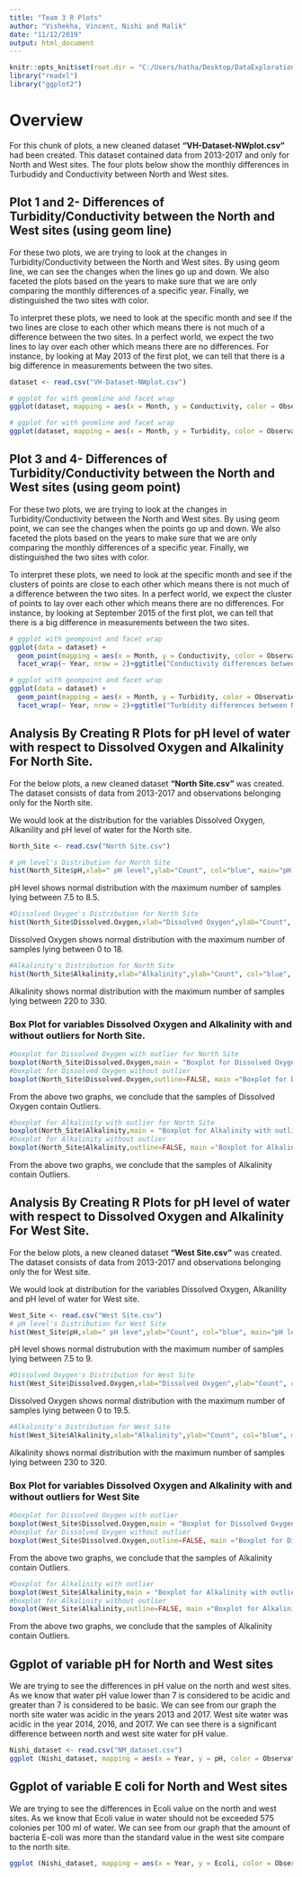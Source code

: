 ```yaml
---
title: "Team 3 R Plots"
author: "Vishekha, Vincent, Nishi and Malik"
date: "11/12/2019"
output: html_document
---
```


```r
knitr::opts_knit$set(root.dir = "C:/Users/hatha/Desktop/DataExploration/DW8086/R plots/Dataset", echo = TRUE)
library("readxl")
library("ggplot2")
```

# Overview

For this chunk of plots, a new cleaned dataset **"VH-Dataset-NWplot.csv"** had been created. This dataset contained data from 2013-2017 and only for North and West sites. The four plots below show the monthly differences in Turbudidy and Conductivity between North and West sites.

## Plot 1 and 2- Differences of Turbidity/Conductivity between the North and West sites (using geom line)

For these two plots, we are trying to look at the changes in Turbidity/Conductivity between the North and West sites. By using geom line, we can see the changes when the lines go up and down. We also faceted the plots based on the years to make sure that we are only comparing the monthly differences of a specific year. Finally, we distinguished the two sites with color.

To interpret these plots, we need to look at the specific month and see if the two lines are close to each other which means there is not much of a difference between the two sites. In a perfect world, we expect the two lines to lay over each other which means there are no differences. For instance, by looking at May 2013 of the first plot, we can tell that there is a big difference in measurements between the two sites.

```r
dataset <- read.csv("VH-Dataset-NWplot.csv")

# ggplot for with geomline and facet wrap
ggplot(dataset, mapping = aes(x = Month, y = Conductivity, color = ObservationSite) ) + geom_line() +facet_wrap(~ Year, nrow = 2) +ggtitle("Conductivity differences between North and West sites") 

# ggplot for with geomline and facet wrap
ggplot(dataset, mapping = aes(x = Month, y = Turbidity, color = ObservationSite) ) + geom_line() +facet_wrap(~ Year, nrow = 2)+ggtitle("Turbidity differences between North and West sites") 

```

## Plot 3 and 4- Differences of Turbidity/Conductivity between the North and West sites (using geom point)

For these two plots, we are trying to look at the changes in Turbidity/Conductivity between the North and West sites. By using geom point, we can see the changes when the points go up and down. We also faceted the plots based on the years to make sure that we are only comparing the monthly differences of a specific year. Finally, we distinguished the two sites with color.

To interpret these plots, we need to look at the specific month and see if the clusters of points are close to each other which means there is not much of a difference between the two sites. In a perfect world, we expect the cluster of points to lay over each other which means there are no differences. For instance, by looking at September 2015 of the first plot, we can tell that there is a big difference in measurements between the two sites.

```r
# ggplot with geompoint and facet wrap
ggplot(data = dataset) + 
  geom_point(mapping = aes(x = Month, y = Conductivity, color = ObservationSite)) + 
  facet_wrap(~ Year, nrow = 2)+ggtitle("Conductivity differences between North and West sites") 

# ggplot with geompoint and facet wrap
ggplot(data = dataset) + 
  geom_point(mapping = aes(x = Month, y = Turbidity, color = ObservationSite)) + 
  facet_wrap(~ Year, nrow = 2)+ggtitle("Turbidity differences between North and West sites") 
```

## Analysis By Creating R Plots for pH level of water with respect to Dissolved Oxygen and Alkalinity For North Site.

For the below plots, a new cleaned dataset **"North Site.csv"** was created. The dataset consists of data from 2013-2017 and observations belonging only for the North site. 



We would look at the distribution for the variables Dissolved Oxygen, Alkanility and pH level of water for the North site.

```r
North_Site <- read.csv("North Site.csv")

# pH level's Distribution for North Site
hist(North_Site$pH,xlab=" pH level",ylab="Count", col="blue", main="pH level's Distribution For North Site", breaks=20)

```

pH level shows normal distribution with the maximum number of samples lying between 7.5 to 8.5.

```r
#Dissolved Oxygen's Distribution for North Site
hist(North_Site$Dissolved.Oxygen,xlab="Dissolved Oxygen",ylab="Count", col="blue", main="Dissolved Oxygen's Distribution For North Site", breaks=20)

```

Dissolved Oxygen shows normal distribution with the maximum number of samples lying between 0 to 18.

```r
#Alkalinity's Distribution for North Site
hist(North_Site$Alkalinity,xlab="Alkalinity",ylab="Count", col="blue", main="Alkalinity's Distribution For North Site", breaks=20)
```

Alkalinity shows normal distribution with the maximum number of samples lying between 220 to 330.

### Box Plot for variables Dissolved Oxygen and Alkalinity with and without outliers for North Site.

```r
#boxplot for Dissolved Oxygen with outlier for North Site
boxplot(North_Site$Dissolved.Oxygen,main = "Boxplot for Dissolved Oxygen With Outlier")
#boxplot for Dissolved Oxygen without outlier
boxplot(North_Site$Dissolved.Oxygen,outline=FALSE, main ="Boxplot for Dissolved Oxygen Without Outlier")
```

From the above two graphs, we conclude that the samples of Dissolved Oxygen contain Outliers.

```r
#boxplot for Alkalinity with outlier for North Site
boxplot(North_Site$Alkalinity,main = "Boxplot for Alkalinity with outlier")
#boxplot for Alkalinity without outlier
boxplot(North_Site$Alkalinity,outline=FALSE, main ="Boxplot for Alkalinity Without Outlier")
```

From the above two graphs, we conclude that the samples of Alkalinity contain Outliers.

## Analysis By Creating R Plots for pH level of water with respect to Dissolved Oxygen and Alkalinity For West Site.

For the below plots, a new cleaned dataset **"West Site.csv"** was created. The dataset consists of data from 2013-2017 and observations belonging only the for West site. 

We would look at distribution for the variables Dissolved Oxygen, Alkanility and pH level of water for West site.

```r
West_Site <- read.csv("West Site.csv")
# pH level's Distribution for West Site
hist(West_Site$pH,xlab=" pH leve",ylab="Count", col="blue", main="pH level's Distribution For West Site", breaks=20)

```

pH level shows normal distrubution with the maximum number of samples lying between 7.5 to 9.

```r
#Dissolved Oxygen's Distribution for West Site
hist(West_Site$Dissolved.Oxygen,xlab="Dissolved Oxygen",ylab="Count", col="blue", main="Dissolved Oxygen's Distribution For West Site", breaks=20)

```

Dissolved Oxygen shows normal distribution with the maximum number of samples lying between 0 to 19.5.


```r
#Alkalinity's Distribution for West Site
hist(West_Site$Alkalinity,xlab="Alkalinity",ylab="Count", col="blue", main="Alkalinity's Distribution For West Site", breaks=20)

```

Alkalinity shows normal distribution with the maximum number of samples lying between 230 to 320.

### Box Plot for variables Dissolved Oxygen and Alkalinity with and without outliers for West Site

```r
#boxplot for Dissolved Oxygen with outlier
boxplot(West_Site$Dissolved.Oxygen,main = "Boxplot for Dissolved Oxygen With Outlier")
#boxplot for Dissolved Oxygen without outlier
boxplot(West_Site$Dissolved.Oxygen,outline=FALSE, main ="Boxplot for Dissolved Oxygen Without Outlier")
```

From the above two graphs, we conclude that the samples of Alkalinity contain Outliers.

```r
#boxplot for Alkalinity with outlier
boxplot(West_Site$Alkalinity,main = "Boxplot for Alkalinity with outlier")
#boxplot for Alkalinity without outlier
boxplot(West_Site$Alkalinity,outline=FALSE, main ="Boxplot for Alkalinity Without Outlier")
```

From the above two graphs, we conclude that the samples of Alkalinity contain Outliers.

## Ggplot of variable pH for North and West sites

We are trying to see the differences in pH value on the north and west sites. As we know that water pH value lower than 7 is considered to be acidic and greater than 7 is considered to be basic. We can see from our graph the north site water was acidic in the years 2013 and 2017. West site water was acidic in the year 2014, 2016, and 2017. We can see there is a significant difference between north and west site water for pH value.

```r
Nishi_dataset <- read.csv("NM_dataset.csv")
ggplot (Nishi_dataset, mapping = aes(x = Year, y = pH, color = ObservationSite)) +geom_jitter()+ ggtitle ("pH value in north and west site")
```

## Ggplot of variable E coli for North and West sites

We are trying to see the differences in Ecoli value on the north and west sites. As we know that Ecoli value in water should not be exceeded 575 colonies per 100 ml of water. We can see from our graph that the amount of bacteria E-coli was more than the standard value in the west site compare to the north site.

```r

ggplot (Nishi_dataset, mapping = aes(x = Year, y = Ecoli, color = ObservationSite)) +geom_jitter()+ ggtitle ("Ecoli value in north and west site")

```


